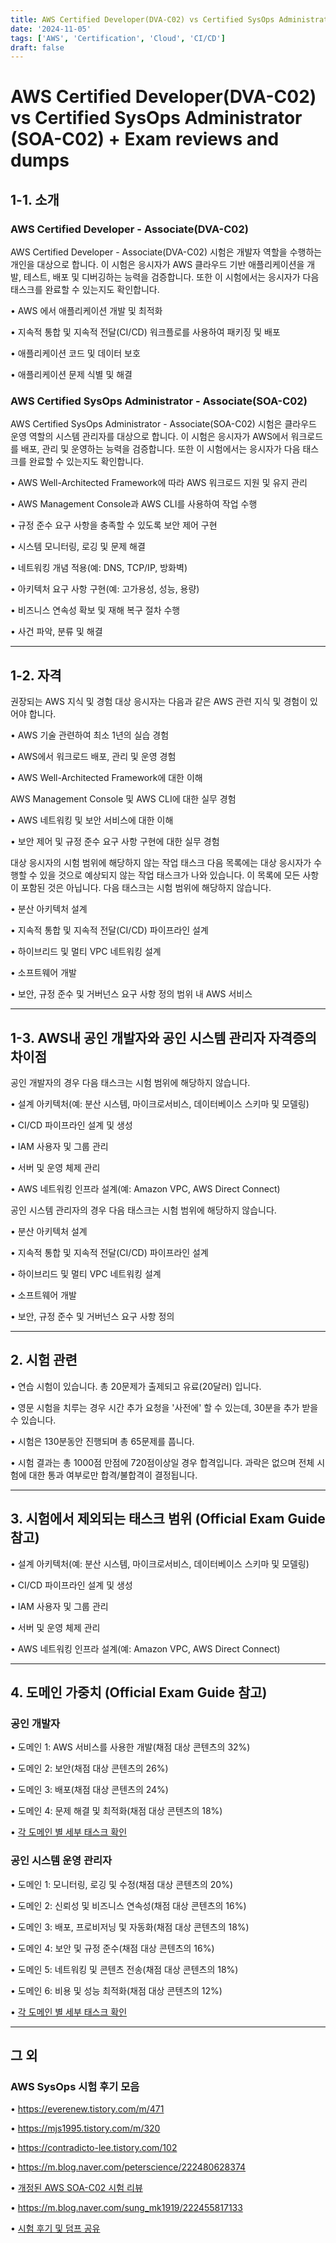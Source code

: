 ```yaml
---
title: AWS Certified Developer(DVA-C02) vs Certified SysOps Administrator (SOA-C02) + Exam reviews and dumps
date: '2024-11-05'
tags: ['AWS', 'Certification', 'Cloud', 'CI/CD']
draft: false
---
```


# AWS Certified Developer(DVA-C02) vs Certified SysOps Administrator (SOA-C02) + Exam reviews and dumps

## 1-1. 소개

### AWS Certified Developer - Associate(DVA-C02)

AWS Certified Developer - Associate(DVA-C02) 시험은 개발자 역할을 수행하는 개인을 대상으로 합니다.
이 시험은 응시자가 AWS 클라우드 기반 애플리케이션을 개발, 테스트, 배포 및 디버깅하는 능력을 검증합니다.
또한 이 시험에서는 응시자가 다음 태스크를 완료할 수 있는지도 확인합니다.

• AWS 에서 애플리케이션 개발 및 최적화

• 지속적 통합 및 지속적 전달(CI/CD) 워크플로를 사용하여 패키징 및 배포

• 애플리케이션 코드 및 데이터 보호

• 애플리케이션 문제 식별 및 해결


### AWS Certified SysOps Administrator - Associate(SOA-C02)
AWS Certified SysOps Administrator - Associate(SOA-C02) 시험은 클라우드 운영 역할의 시스템 관리자를 대상으로 합니다.
이 시험은 응시자가 AWS에서 워크로드를 배포, 관리 및 운영하는 능력을 검증합니다.
또한 이 시험에서는 응시자가 다음 태스크를 완료할 수 있는지도 확인합니다.

• AWS Well-Architected Framework에 따라 AWS 워크로드 지원 및 유지 관리

• AWS Management Console과 AWS CLI를 사용하여 작업 수행

• 규정 준수 요구 사항을 충족할 수 있도록 보안 제어 구현

• 시스템 모니터링, 로깅 및 문제 해결

• 네트워킹 개념 적용(예: DNS, TCP/IP, 방화벽)

• 아키텍처 요구 사항 구현(예: 고가용성, 성능, 용량)

• 비즈니스 연속성 확보 및 재해 복구 절차 수행

• 사건 파악, 분류 및 해결


---

## 1-2. 자격

권장되는 AWS 지식 및 경험
대상 응시자는 다음과 같은 AWS 관련 지식 및 경험이 있어야 합니다.

• AWS 기술 관련하여 최소 1년의 실습 경험

• AWS에서 워크로드 배포, 관리 및 운영 경험

• AWS Well-Architected Framework에 대한 이해

AWS Management Console 및 AWS CLI에 대한 실무 경험

• AWS 네트워킹 및 보안 서비스에 대한 이해

• 보안 제어 및 규정 준수 요구 사항 구현에 대한 실무 경험

대상 응시자의 시험 범위에 해당하지 않는 작업 태스크
다음 목록에는 대상 응시자가 수행할 수 있을 것으로 예상되지 않는 작업 태스크가 나와 있습니다.
이 목록에 모든 사항이 포함된 것은 아닙니다. 다음 태스크는 시험 범위에 해당하지 않습니다.

• 분산 아키텍처 설계

• 지속적 통합 및 지속적 전달(CI/CD) 파이프라인 설계

• 하이브리드 및 멀티 VPC 네트워킹 설계

• 소프트웨어 개발

• 보안, 규정 준수 및 거버넌스 요구 사항 정의 범위 내 AWS 서비스 

---

## 1-3. AWS내 공인 개발자와 공인 시스템 관리자 자격증의 차이점

공인 개발자의 경우 다음 태스크는 시험 범위에 해당하지 않습니다.

• 설계 아키텍처(예: 분산 시스템, 마이크로서비스, 데이터베이스 스키마 및 모델링)

• CI/CD 파이프라인 설계 및 생성

• IAM 사용자 및 그룹 관리

• 서버 및 운영 체제 관리

• AWS 네트워킹 인프라 설계(예: Amazon VPC, AWS Direct Connect)


공인 시스템 관리자의 경우 다음 태스크는 시험 범위에 해당하지 않습니다.

• 분산 아키텍처 설계

• 지속적 통합 및 지속적 전달(CI/CD) 파이프라인 설계

• 하이브리드 및 멀티 VPC 네트워킹 설계

• 소프트웨어 개발

• 보안, 규정 준수 및 거버넌스 요구 사항 정의


---

## 2. 시험 관련

• 연습 시험이 있습니다. 총 20문제가 출제되고 유료(20달러) 입니다.

• 영문 시험을 치루는 경우 시간 추가 요청을 '사전에' 할 수 있는데, 30분을 추가 받을 수 있습니다.

• 시험은 130분동안 진행되며 총 65문제를 풉니다.

• 시험 결과는 총 1000점 만점에 720점이상일 경우 합격입니다. 과락은 없으며 전체 시험에 대한 통과 여부로만 합격/불합격이 결정됩니다.

---

## 3. 시험에서 제외되는 태스크 범위 (Official Exam Guide 참고)

• 설계 아키텍처(예: 분산 시스템, 마이크로서비스, 데이터베이스 스키마 및 모델링)

• CI/CD 파이프라인 설계 및 생성

• IAM 사용자 및 그룹 관리

• 서버 및 운영 체제 관리

• AWS 네트워킹 인프라 설계(예: Amazon VPC, AWS Direct Connect)

---

## 4. 도메인 가중치 (Official Exam Guide 참고)

### 공인 개발자 

• 도메인 1: AWS 서비스를 사용한 개발(채점 대상 콘텐츠의 32%)

• 도메인 2: 보안(채점 대상 콘텐츠의 26%)

• 도메인 3: 배포(채점 대상 콘텐츠의 24%)

• 도메인 4: 문제 해결 및 최적화(채점 대상 콘텐츠의 18%)

• [각 도메인 별 세부 태스크 확인](https://d1.awsstatic.com/ko_KR/training-and-certification/docs-dev-associate/AWS-Certified-Developer-Associate_Exam-Guide.pdf)


### 공인 시스템 운영 관리자

• 도메인 1: 모니터링, 로깅 및 수정(채점 대상 콘텐츠의 20%)

• 도메인 2: 신뢰성 및 비즈니스 연속성(채점 대상 콘텐츠의 16%)

• 도메인 3: 배포, 프로비저닝 및 자동화(채점 대상 콘텐츠의 18%)

• 도메인 4: 보안 및 규정 준수(채점 대상 콘텐츠의 16%)

• 도메인 5: 네트워킹 및 콘텐츠 전송(채점 대상 콘텐츠의 18%)

• 도메인 6: 비용 및 성능 최적화(채점 대상 콘텐츠의 12%)

• [각 도메인 별 세부 태스크 확인](https://d1.awsstatic.com/ko_KR/training-and-certification/docs-sysops-associate/AWS-Certified-SysOps-Administrator-Associate_Exam-Guide.pdf)

---

## 그 외
### AWS SysOps 시험 후기 모음

• https://everenew.tistory.com/m/471

• https://mjs1995.tistory.com/m/320

• https://contradicto-lee.tistory.com/102

• https://m.blog.naver.com/peterscience/222480628374

• [개정된 AWS SOA-C02 시험 리뷰](https://m.cafe.naver.com/ca-fe/web/cafes/sdk800402/articles/407273?art=ZXh0ZXJuYWwtc2VydmljZS1uYXZlci1zZWFyY2gtY2FmZS1wcg.eyJhbGciOiJIUzI1NiIsInR5cCI6IkpXVCJ9.eyJjYWZlVHlwZSI6IkNBRkVfVVJMIiwiY2FmZVVybCI6InNkazgwMDQwMiIsImFydGljbGVJZCI6NDA3MjczLCJpc3N1ZWRBdCI6MTczMDcyMTU3Njk4Mn0.4unxu1C4emmBfeewMWECHvZQhxoub6IMVNWt3SDbjwo&useCafeId=false&tc=naver_search&query=sysops%2B%ED%9B%84%EA%B8%B0)

• https://m.blog.naver.com/sung_mk1919/222455817133

• [시험 후기 및 덤프 공유](https://m.cafe.naver.com/ca-fe/web/cafes/sdk800402/articles/407273?art=ZXh0ZXJuYWwtc2VydmljZS1uYXZlci1zZWFyY2gtY2FmZS1wcg.eyJhbGciOiJIUzI1NiIsInR5cCI6IkpXVCJ9.eyJjYWZlVHlwZSI6IkNBRkVfVVJMIiwiY2FmZVVybCI6InNkazgwMDQwMiIsImFydGljbGVJZCI6NDA3MjczLCJpc3N1ZWRBdCI6MTczMDcyMTkyODgwOH0.wDCeaCjHOZvmpQjzpbIzio2Wi4yYb4SZhlISenCRsu0&useCafeId=false&tc=naver_search&query=sysops%2B%ED%9B%84%EA%B8%B0)